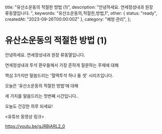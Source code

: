   title: "유산소운동의 적절한 방법 (1)",
  description: "안녕하세요. 연세정성내과 원장 류동열입니다. ",
  keywords: "유산소운동의,적절한,방법,1",
  other: { status: "ready", createdAt: "2023-09-26T00:00:00Z" },
  category: "예방·관리",
};

# 유산소운동의 적절한 방법 (1)

안녕하세요. 연세정성내과 원장 류동열입니다.

연세정성내과 투석 환우들께서 가장 흔하게 질문하는 주제에 대해

핵심 3가지만 말씀드리는 '혈액투석 하나 둘 셋' 시리즈입니다.

오늘은 ‘유산소운동의 적절한 방법’에 대해

세 가지를 말씀드리는 첫번째 시간입니다..

오늘도 건강한 하루 되세요!

&lt;유튜브 동영상 링크&gt;

https://youtu.be/gJRBjARL2_0
